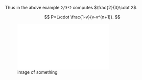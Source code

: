 Thus in the above example `2/3*2` computes $\frac{2}{3}\cdot 2$.

$$
P=L\cdot \frac{1-v}{v-v^(n+1)}.
$$

![image of something](./figure1.pdf)
